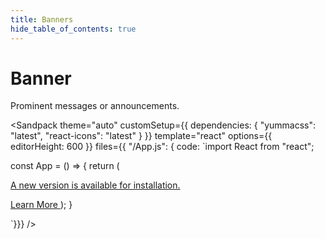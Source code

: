 ```yaml
---
title: Banners
hide_table_of_contents: true
---
```



# Banner

Prominent messages or announcements.

<Sandpack
theme="auto"
customSetup={{ dependencies: { "yummacss": "latest", "react-icons": "latest" } }}
template="react"
options={{ editorHeight: 600 }}
files={{ "/App.js": {
code: `import React from "react";


const App = () => {
   return (
    <a href="#" className="bg-d-blue-5 d-b p-1 ta-c" >
        <p className="d-ib fs-sm mx-1 t-white">A new version is available for installation.</p>
        <span className="ai-c d-if fs-sm fw-700 gap-x-2 jc-c t-white">Learn More
          <IoChevronForward className="fs-0 dim-4 ml-1" />
        </span>
    </a>
   );
}

`}}}
/>